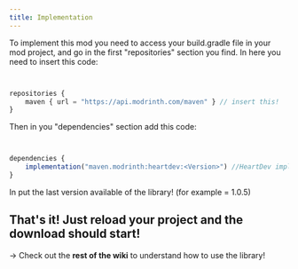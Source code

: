 ```yaml
---
title: Implementation
---
```


To implement this mod you need to access your build.gradle file in your mod project, and go in the first "repositories" section you find.
In here you need to insert this code:

<CodeTabs>

```js !!tabs build.gradle


repositories {
    maven { url = "https://api.modrinth.com/maven" } // insert this!
}


```

</CodeTabs>

Then in you "dependencies" section add this code:

<CodeTabs>

```js !!tabs build.gradle


dependencies {
    implementation("maven.modrinth:heartdev:<Version>") //HeartDev implementation!
}


```

</CodeTabs>
In <Version> put the last version available of the library! (for example <Version> = 1.0.5)


That's it! Just reload your project and the download should start!
----
 -> Check out the **rest of the wiki** to understand how to use the library!